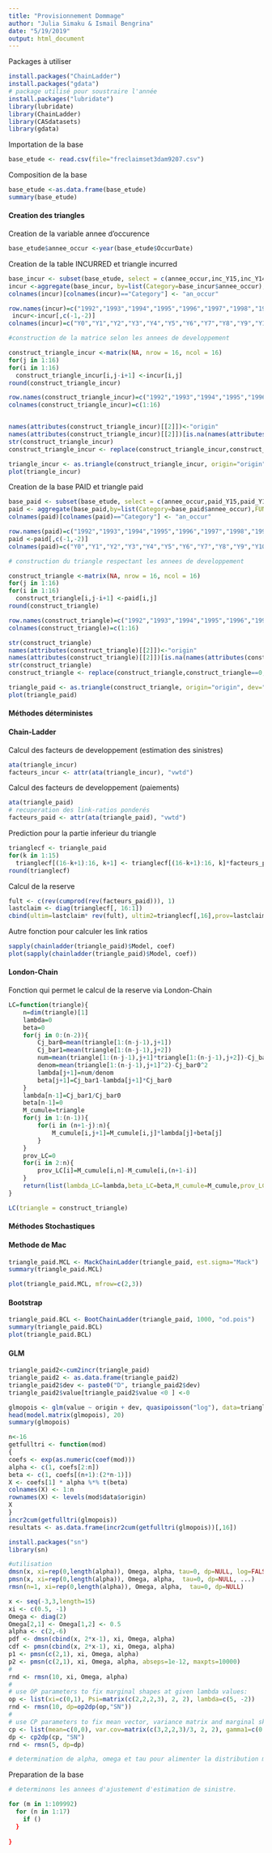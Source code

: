 ```yaml
---
title: "Provisionnement Dommage"
author: "Julia Simaku & Ismail Bengrina"
date: "5/19/2019"
output: html_document
---
```



Packages à utiliser 
```r
install.packages("ChainLadder")
install.packages("gdata")
# package utilisé pour soustraire l'année
install.packages("lubridate") 
library(lubridate)
library(ChainLadder)
library(CASdatasets)
library(gdata)
```

Importation de la base 
```r
base_etude <- read.csv(file="freclaimset3dam9207.csv")
```

Composition de la base 
```r
base_etude <-as.data.frame(base_etude)
summary(base_etude)
```

#### Creation des triangles ####

Creation de la variable annee d'occurence
```r
base_etude$annee_occur <-year(base_etude$OccurDate)
```

Creation de la table INCURRED et triangle incurred
```r
base_incur <- subset(base_etude, select = c(annee_occur,inc_Y15,inc_Y14,inc_Y13,inc_Y12,inc_Y11,inc_Y10,inc_Y9,inc_Y8,inc_Y7,inc_Y6,inc_Y5,inc_Y4,inc_Y3,inc_Y2,inc_Y1,inc_Y0))
incur <-aggregate(base_incur, by=list(Category=base_incur$annee_occur),FUN=sum)
colnames(incur)[colnames(incur)=="Category"] <- "an_occur"

row.names(incur)=c("1992","1993","1994","1995","1996","1997","1998","1999","2000","2001","2002","2003","2004","2005","2006","2007")
 incur<-incur[,c(-1,-2)]
colnames(incur)=c("Y0","Y1","Y2","Y3","Y4","Y5","Y6","Y7","Y8","Y9","Y10","Y11","Y12","Y13","Y14","Y15")

#construction de la matrice selon les annees de developpement

construct_triangle_incur <-matrix(NA, nrow = 16, ncol = 16)
for(j in 1:16)
for(i in 1:16)
  construct_triangle_incur[i,j-i+1] <-incur[i,j]
round(construct_triangle_incur)

row.names(construct_triangle_incur)=c("1992","1993","1994","1995","1996","1997","1998","1999","2000","2001","2002","2003","2004","2005","2006","2007")
colnames(construct_triangle_incur)=c(1:16)


names(attributes(construct_triangle_incur)[[2]])<-"origin"
names(attributes(construct_triangle_incur)[[2]])[is.na(names(attributes(construct_triangle_incur)[[2]]))] <- "dev"
str(construct_triangle_incur)
construct_triangle_incur <- replace(construct_triangle_incur,construct_triangle_incur==0,NA)

triangle_incur <- as.triangle(construct_triangle_incur, origin="origin", dev="dev")
plot(triangle_incur)
```


Creation de la base PAID et triangle paid
```r

base_paid <- subset(base_etude, select = c(annee_occur,paid_Y15,paid_Y14,paid_Y13,paid_Y12,paid_Y11,paid_Y10,paid_Y9,paid_Y8,paid_Y7,paid_Y6,paid_Y5,paid_Y4,paid_Y3,paid_Y2,paid_Y1,paid_Y0))
paid <- aggregate(base_paid,by=list(Category=base_paid$annee_occur),FUN=sum)
colnames(paid)[colnames(paid)=="Category"] <- "an_occur"

row.names(paid)=c("1992","1993","1994","1995","1996","1997","1998","1999","2000","2001","2002","2003","2004","2005","2006","2007")
paid <-paid[,c(-1,-2)]
colnames(paid)=c("Y0","Y1","Y2","Y3","Y4","Y5","Y6","Y7","Y8","Y9","Y10","Y11","Y12","Y13","Y14","Y15")

# construction du triangle respectant les annees de developpement 

construct_triangle <-matrix(NA, nrow = 16, ncol = 16)
for(j in 1:16)
for(i in 1:16)
  construct_triangle[i,j-i+1] <-paid[i,j]
round(construct_triangle)

row.names(construct_triangle)=c("1992","1993","1994","1995","1996","1997","1998","1999","2000","2001","2002","2003","2004","2005","2006","2007")
colnames(construct_triangle)=c(1:16)

str(construct_triangle)
names(attributes(construct_triangle)[[2]])<-"origin"
names(attributes(construct_triangle)[[2]])[is.na(names(attributes(construct_triangle)[[2]]))] <- "dev"
str(construct_triangle)
construct_triangle <- replace(construct_triangle,construct_triangle==0,NA)

triangle_paid <- as.triangle(construct_triangle, origin="origin", dev="dev")
plot(triangle_paid)
```


#### Méthodes déterministes ####

#### Chain-Ladder ####

Calcul des facteurs de developpement (estimation des sinistres)
```r
ata(triangle_incur)
facteurs_incur <- attr(ata(triangle_incur), "vwtd")
```

Calcul des facteurs de developpement (paiements)
```r
ata(triangle_paid)
# recuperation des link-ratios ponderés
facteurs_paid <- attr(ata(triangle_paid), "vwtd")
```


Prediction pour la partie inferieur du triangle
```r
trianglecf <- triangle_paid 
for(k in 1:15)
  trianglecf[(16-k+1):16, k+1] <- trianglecf[(16-k+1):16, k]*facteurs_paid[k] 
round(trianglecf)
```

Calcul de la reserve
```r
fult <- c(rev(cumprod(rev(facteurs_paid))), 1)
lastclaim <- diag(trianglecf[, 16:1])
cbind(ultim=lastclaim* rev(fult), ultim2=trianglecf[,16],prov=lastclaim * (rev(fult) - 1))
```

Autre fonction pour calculer les link ratios
```r
sapply(chainladder(triangle_paid)$Model, coef)
plot(sapply(chainladder(triangle_paid)$Model, coef))
```

#### London-Chain ####

Fonction qui permet le calcul de la reserve via London-Chain
```r

LC=function(triangle){
    n=dim(triangle)[1]
    lambda=0
    beta=0
    for(j in 0:(n-2)){
        Cj_bar0=mean(triangle[1:(n-j-1),j+1])
        Cj_bar1=mean(triangle[1:(n-j-1),j+2])
        num=mean(triangle[1:(n-j-1),j+1]*triangle[1:(n-j-1),j+2])-Cj_bar0*Cj_bar1
        denom=mean(triangle[1:(n-j-1),j+1]^2)-Cj_bar0^2
        lambda[j+1]=num/denom
        beta[j+1]=Cj_bar1-lambda[j+1]*Cj_bar0
    }
    lambda[n-1]=Cj_bar1/Cj_bar0
    beta[n-1]=0
    M_cumule=triangle
    for(j in 1:(n-1)){
        for(i in (n+1-j):n){
            M_cumule[i,j+1]=M_cumule[i,j]*lambda[j]+beta[j]
        }
    }
    prov_LC=0
    for(i in 2:n){
        prov_LC[i]=M_cumule[i,n]-M_cumule[i,(n+1-i)]
    }
    return(list(lambda_LC=lambda,beta_LC=beta,M_cumule=M_cumule,prov_LC_an=prov_LC,prov_LC=sum(prov_LC)))
}

LC(triangle = construct_triangle)
```

#### Méthodes Stochastiques ####

#### Methode de Mac ####
```r
triangle_paid.MCL <- MackChainLadder(triangle_paid, est.sigma="Mack")
summary(triangle_paid.MCL)

plot(triangle_paid.MCL, mfrow=c(2,3))
```

#### Bootstrap ####
```r
triangle_paid.BCL <- BootChainLadder(triangle_paid, 1000, "od.pois")
summary(triangle_paid.BCL)
plot(triangle_paid.BCL)
```

#### GLM ####
```r
triangle_paid2<-cum2incr(triangle_paid)
triangle_paid2 <- as.data.frame(triangle_paid2)
triangle_paid2$dev <- paste0("D", triangle_paid2$dev)
triangle_paid2$value[triangle_paid2$value <0 ] <-0

glmopois <- glm(value ~ origin + dev, quasipoisson("log"), data=triangle_paid2)
head(model.matrix(glmopois), 20)
summary(glmopois)

n<-16
getfulltri <- function(mod)
{
coefs <- exp(as.numeric(coef(mod)))
alpha <- c(1, coefs[2:n])
beta <- c(1, coefs[(n+1):(2*n-1)])
X <- coefs[1] * alpha %*% t(beta)
colnames(X) <- 1:n
rownames(X) <- levels(mod$data$origin)
X
}
incr2cum(getfulltri(glmopois))
resultats <- as.data.frame(incr2cum(getfulltri(glmopois))[,16])
```

```r
install.packages("sn")
library(sn)

#utilisation
dmsn(x, xi=rep(0,length(alpha)), Omega, alpha, tau=0, dp=NULL, log=FALSE)
pmsn(x, xi=rep(0,length(alpha)), Omega, alpha,  tau=0, dp=NULL, ...)
rmsn(n=1, xi=rep(0,length(alpha)), Omega, alpha,  tau=0, dp=NULL)

x <- seq(-3,3,length=15)
xi <- c(0.5, -1)
Omega <- diag(2)
Omega[2,1] <- Omega[1,2] <- 0.5
alpha <- c(2,-6)
pdf <- dmsn(cbind(x, 2*x-1), xi, Omega, alpha)
cdf <- pmsn(cbind(x, 2*x-1), xi, Omega, alpha)
p1 <- pmsn(c(2,1), xi, Omega, alpha)
p2 <- pmsn(c(2,1), xi, Omega, alpha, abseps=1e-12, maxpts=10000)
#
rnd <- rmsn(10, xi, Omega, alpha)
#
# use OP parameters to fix marginal shapes at given lambda values:
op <- list(xi=c(0,1), Psi=matrix(c(2,2,2,3), 2, 2), lambda=c(5, -2))
rnd <- rmsn(10, dp=op2dp(op,"SN"))
# 
# use CP parameters to fix mean vector, variance matrix and marginal skewness:
cp <- list(mean=c(0,0), var.cov=matrix(c(3,2,2,3)/3, 2, 2), gamma1=c(0.8, 0.4))
dp <- cp2dp(cp, "SN")
rnd <- rmsn(5, dp=dp)
```

```r
# determination de alpha, omega et tau pour alimenter la distribution msn
```

Preparation de la base 
```r
# determinons les annees d'ajustement d'estimation de sinistre.

for (m in 1:109992) 
  for (n in 1:17) 
    if ()
  }
  
}
```


